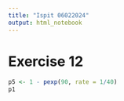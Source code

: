 ```yaml
---
title: "Ispit 06022024"
output: html_notebook
---
```


# Exercise 12

```r
p5 <- 1 - pexp(90, rate = 1/40)
p1
```
